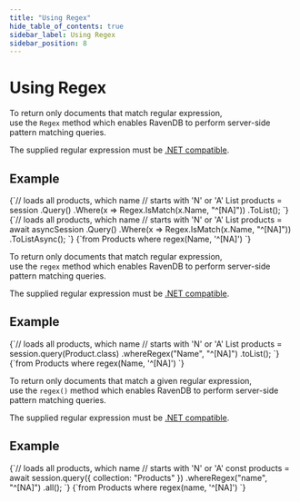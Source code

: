 ```yaml
---
title: "Using Regex"
hide_table_of_contents: true
sidebar_label: Using Regex
sidebar_position: 8
---
```





# Using Regex
<LanguageSwitcher supportedLanguages={supportedLanguages} />
<LanguageContent language="csharp">


To return only documents that match regular expression,  
use the `Regex` method which enables RavenDB to perform server-side pattern matching queries. 

The supplied regular expression must be [.NET compatible](https://docs.microsoft.com/en-us/dotnet/api/system.text.regularexpressions.regex?view=netframework-4.7.1).

## Example

<Tabs groupId='languageSyntax'>
<TabItem value="Sync" label="Sync">
<CodeBlock language="csharp">
{`// loads all products, which name
// starts with 'N' or 'A'
List<Product> products = session
    .Query<Product>()
    .Where(x => Regex.IsMatch(x.Name, "^[NA]"))
    .ToList();
`}
</CodeBlock>
</TabItem>
<TabItem value="Async" label="Async">
<CodeBlock language="csharp">
{`// loads all products, which name
// starts with 'N' or 'A'
List<Product> products = await asyncSession
    .Query<Product>()
    .Where(x => Regex.IsMatch(x.Name, "^[NA]"))
    .ToListAsync();
`}
</CodeBlock>
</TabItem>
<TabItem value="RQL" label="RQL">
<CodeBlock language="sql">
{`from Products 
where regex(Name, '^[NA]')
`}
</CodeBlock>
</TabItem>
</Tabs>


</LanguageContent>
<LanguageContent language="java">


To return only documents that match regular expression,  
use the `regex` method which enables RavenDB to perform server-side pattern matching queries. 

The supplied regular expression must be [.NET compatible](https://docs.microsoft.com/en-us/dotnet/api/system.text.regularexpressions.regex?view=netframework-4.7.1).

## Example

<Tabs groupId='languageSyntax'>
<TabItem value="Java" label="Java">
<CodeBlock language="java">
{`// loads all products, which name
// starts with 'N' or 'A'
List<Product> products = session.query(Product.class)
    .whereRegex("Name", "^[NA]")
    .toList();
`}
</CodeBlock>
</TabItem>
<TabItem value="RQL" label="RQL">
<CodeBlock language="sql">
{`from Products 
where regex(Name, '^[NA]')
`}
</CodeBlock>
</TabItem>
</Tabs>


</LanguageContent>
<LanguageContent language="nodejs">


To return only documents that match a given regular expression,  
use the `regex()` method which enables RavenDB to perform server-side pattern matching queries. 

The supplied regular expression must be [.NET compatible](https://docs.microsoft.com/en-us/dotnet/api/system.text.regularexpressions.regex?view=netframework-4.7.1).

## Example

<Tabs groupId='languageSyntax'>
<TabItem value="Node.js" label="Node.js">
<CodeBlock language="js">
{`// loads all products, which name
// starts with 'N' or 'A'
const products = await session.query({ collection: "Products" })
    .whereRegex("name", "^[NA]")
    .all();
`}
</CodeBlock>
</TabItem>
<TabItem value="RQL" label="RQL">
<CodeBlock language="sql">
{`from Products 
where regex(name, '^[NA]')
`}
</CodeBlock>
</TabItem>
</Tabs>


</LanguageContent>

<!---
### Session
- [Query overview](../../../../client-api/session/querying/how-to-query)
- [Full-text search](../../../../client-api/session/querying/text-search/full-text-search)
- [Query with exact match](../../../../client-api/session/querying/text-search/exact-match-query)
- [Querying: Basics](../../../../indexes/querying/query-index)


-->